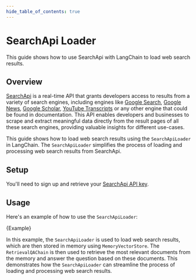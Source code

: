 ```yaml
---
hide_table_of_contents: true
---
```


# SearchApi Loader

This guide shows how to use SearchApi with LangChain to load web search results.

## Overview

[SearchApi](https://www.searchapi.io/) is a real-time API that grants developers access to results from a variety of search engines, including engines like [Google Search](https://www.searchapi.io/docs/google),
[Google News](https://www.searchapi.io/docs/google-news), [Google Scholar](https://www.searchapi.io/docs/google-scholar), [YouTube Transcripts](https://www.searchapi.io/docs/youtube-transcripts) or any other engine that could be found in documentation.
This API enables developers and businesses to scrape and extract meaningful data directly from the result pages of all these search engines, providing valuable insights for different use-cases.

This guide shows how to load web search results using the `SearchApiLoader` in LangChain. The `SearchApiLoader` simplifies the process of loading and processing web search results from SearchApi.

## Setup

You'll need to sign up and retrieve your [SearchApi API key](https://www.searchapi.io/).

## Usage

Here's an example of how to use the `SearchApiLoader`:


<CodeBlock language="typescript">{Example}</CodeBlock>

In this example, the `SearchApiLoader` is used to load web search results, which are then stored in memory using `MemoryVectorStore`. The `RetrievalQAChain` is then used to retrieve the most relevant documents from the memory and answer the question based on these documents. This demonstrates how the `SearchApiLoader` can streamline the process of loading and processing web search results.
